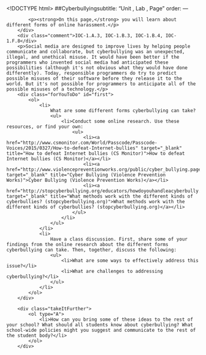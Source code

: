 <!DOCTYPE html>
<html lang="en">
    <head>
		<meta http-equiv="content-type" content="text/html; charset=utf-8" />
        <script type="text/javascript" src="/llab/loader.js"></script>
		<title>Unit 4 Lab 3: Community and Online Interactions, Page 2</title>
	</head>

	<body>
    	##Cyberbullyingsubtitle: "Unit , Lab , Page"
order:
---
        <div class="learn">
            <p><strong>On this page,</strong> you will learn about different forms of online harassment.</p>
        </div>
        <div class="comment">IOC-1.A.3, IOC-1.B.3, IOC-1.B.4, IOC-1.F.8</div>
        <p>Social media are designed to improve lives by helping people communicate and collaborate, but cyberbullying was an unexpected, illegal, and unethical misuse. It would have been better if the programmers who invented social media had anticipated these possibilities (although it's not obvious what they would have done differently). Today, responsible programmers do try to predict possible misuses of their software before they release it to the world. But it's not possible for programmers to anticipate all of the possible misuses of a technology.</p>
        <div class="forYouToDo" id="first">
            <ol>
                <li>
                    What are some different forms cyberbullying can take?
                    <ul>
                        <li>Conduct some online research. Use these resources, or find your own:
                            <ul>
                                <li><a href="http://www.csmonitor.com/World/Passcode/Passcode-Voices/2015/0327/How-to-defeat-Internet-bullies" target="_blank" title="How to defeat Internet bullies (CS Monitor)">How to defeat Internet bullies (CS Monitor)</a></li>
                                <li><a href="http://www.violencepreventionworks.org/public/cyber_bullying.page" target="_blank" title="Cyber Bullying (Violence Prevention Works)">Cyber Bullying (Violence Prevention Works)</a></li>
                                <li><a href="http://stopcyberbullying.org/educators/howdoyouhandleacyberbully.html" target="_blank" title="What methods work with the different kinds of cyberbullies? (stopcyberbullying.org)">What methods work with the different kinds of cyberbullies? (stopcyberbullying.org)</a></li>
                            </ul>
                        </li>
                    </ul>
                </li>
                <li>
                    Have a class discussion. First, share some of your findings from the online research about the different forms cyberbullying can take. Then, together, discuss the following:
                    <ul>
                        <li>What are some ways to effectively address this issue?</li>
                        <li>What are challenges to addressing cyberbullying?</li>
                    </ul>
                </li>
            </ol>
        </div>
        
        <div class="takeItFurther">
            <ol type="A">
                <li>How can you bring some of these ideas to the rest of your school? What should all students know about cyberbullying? What school-wide policies might you suggest and communicate to the rest of the student body?</li>
            </ol>
        </div>

            
